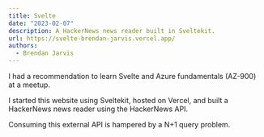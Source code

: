 ```yaml
---
title: Svelte
date: "2023-02-07"
description: A HackerNews news reader built in Sveltekit.
url: https://svelte-brendan-jarvis.vercel.app/
authors:
  - Brendan Jarvis
---
```


I had a recommendation to learn Svelte and Azure fundamentals (AZ-900) at a meetup.

I started this website using Sveltekit, hosted on Vercel, and built a HackerNews news reader using the HackerNews API.

Consuming this external API is hampered by a N+1 query problem.
